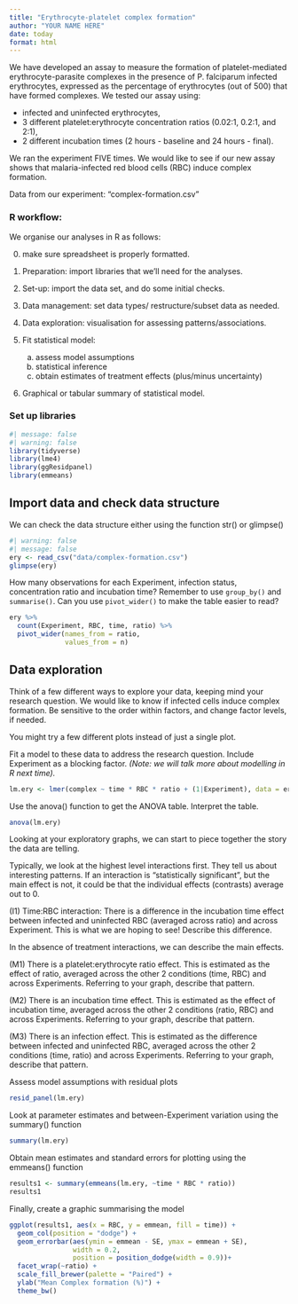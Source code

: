 ```yaml
---
title: "Erythrocyte-platelet complex formation"
author: "YOUR NAME HERE"
date: today
format: html
---
```




We have developed an assay to measure the formation of platelet-mediated erythrocyte-parasite complexes in the presence of P. falciparum infected erythrocytes, expressed as the percentage of erythrocytes (out of 500) that have formed complexes. We tested our assay using:

* infected and uninfected erythrocytes, 
* 3 different platelet:erythrocyte concentration ratios (0.02:1, 0.2:1, and 2:1),
* 2 different incubation times (2 hours - baseline and 24 hours - final). 

We ran the experiment FIVE times. We would like to see if our new assay shows that malaria-infected red blood cells (RBC) induce complex formation.

Data from our experiment: "complex-formation.csv"

### R workflow:
We organise our analyses in R as follows:

(0) make sure spreadsheet is properly formatted.
(1) Preparation: import libraries that we'll need for the analyses.
(2) Set-up: import the data set, and do some initial checks.
(3) Data management:  set data types/ restructure/subset data as needed.
(4) Data exploration: visualisation for assessing patterns/associations.
(5) Fit statistical model:

    (a) assess model assumptions
    (b) statistical inference
    (c) obtain estimates of treatment effects (plus/minus uncertainty)
    
(6) Graphical or tabular summary of statistical model.


### Set up libraries

```r
#| message: false
#| warning: false
library(tidyverse)
library(lme4)
library(ggResidpanel)
library(emmeans)
```

## Import data and check data structure

We can check the data structure either using the function str() or glimpse()

```r
#| warning: false
#| message: false
ery <- read_csv("data/complex-formation.csv")
glimpse(ery)
```

How many observations for each Experiment, infection status, concentration ratio and incubation time? Remember to use `group_by()` and `summarise()`. Can you use `pivot_wider()` to make the table easier to read?

```r
ery %>% 
  count(Experiment, RBC, time, ratio) %>% 
  pivot_wider(names_from = ratio,
              values_from = n)
```  


## Data exploration

Think of a few different ways to explore your data, keeping mind your research question. We would like to know if infected cells induce complex formation. Be sensitive to the order within factors, and change factor levels, if needed.

You might try a few different plots instead of just a single plot.


Fit a model to these data to address the research question. Include Experiment as a blocking factor. *(Note: we will talk more about modelling in R next time).*

```r
lm.ery <- lmer(complex ~ time * RBC * ratio + (1|Experiment), data = ery)
```

Use the anova() function to get the ANOVA table. Interpret the table.

```r
anova(lm.ery)
```
Looking at your exploratory graphs, we can start to piece together the story the data are telling. 

Typically, we look at the highest level interactions first. They tell us about interesting patterns. If an interaction is "statistically significant", but the main effect is not, it could be that the individual effects (contrasts) average out to 0. 

(I1) Time:RBC interaction: There is a difference in the incubation time effect between infected and uninfected RBC (averaged across ratio) and across Experiment. This is what we are hoping to see! Describe this difference.


In the absence of treatment interactions, we can describe the main effects. 

(M1) There is a platelet:erythrocyte ratio effect. This is estimated as the effect of ratio, averaged across the other 2 conditions (time, RBC) and across Experiments. Referring to your graph, describe that pattern.

(M2) There is an incubation time effect. This is estimated as the effect of incubation time, averaged across the other 2 conditions (ratio, RBC) and across Experiments. Referring to your graph, describe that pattern.

(M3) There is an infection effect. This is estimated as the difference between infected and uninfected RBC, averaged across the other 2 conditions (time, ratio) and across Experiments. Referring to your graph, describe that pattern.


Assess model assumptions with residual plots

```r
resid_panel(lm.ery)
```


Look at parameter estimates and between-Experiment variation using the summary() function

```r
summary(lm.ery)
```

Obtain mean estimates and standard errors for plotting using the emmeans() function

```r
results1 <- summary(emmeans(lm.ery, ~time * RBC * ratio))
results1
```

Finally, create a graphic summarising the model
```r
ggplot(results1, aes(x = RBC, y = emmean, fill = time)) +
  geom_col(position = "dodge") +
  geom_errorbar(aes(ymin = emmean - SE, ymax = emmean + SE), 
                width = 0.2,
                position = position_dodge(width = 0.9))+
  facet_wrap(~ratio) +
  scale_fill_brewer(palette = "Paired") +
  ylab("Mean Complex formation (%)") +
  theme_bw()
```